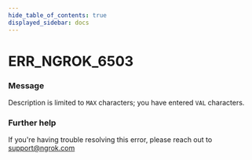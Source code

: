 ```yaml
---
hide_table_of_contents: true
displayed_sidebar: docs
---
```



# ERR_NGROK_6503

### Message

Description is limited to `MAX` characters; you have entered `VAL` characters.

<ErrorDetails error="err_ngrok_6503" />

### Further help

If you're having trouble resolving this error, please reach out to [support@ngrok.com](mailto:support@ngrok.com?subject=Help%20with%20ERR_NGROK_6503)
